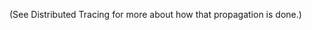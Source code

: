 (See <PlatformLink to="/tracing/">Distributed Tracing</PlatformLink> for more about how that propagation is done.)
